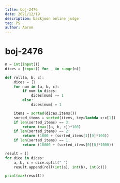 ```yaml
---
title: boj-2476
date: 2021/12/19
description: backjoon online judge
tag: PS
author: Aaron
---
```


# boj-2476

```python
n = int(input())
dices = [input() for _ in range(n)]

def roll(a, b, c):
    dices = {}
    for num in [a, b, c]:
        if num in dices:
            dices[num] += 1
        else:
            dices[num] = 1

    items = sorted(dices.items())
    sorted_items = sorted(items, key=lambda x:x[1])
    if len(sorted_items) == 3:
        return (max([a, b, c])*100)
    if len(sorted_items) == 2:
        return (1000 + (sorted_items[1][0]*100))
    if len(sorted_items) == 1:
        return (10000 + (sorted_items[0][0]*1000))

result = []
for dice in dices:
    a, b, c = dice.split(" ")
    result.append(roll(int(a), int(b), int(c)))

print(max(result))
```

